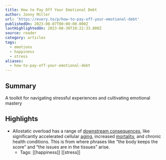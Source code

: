 ```yaml
---
title: How to Pay Off Your Emotional Debt
author: Jonny Miller
url: 'https://every.to/p/how-to-pay-off-your-emotional-debt'
publishedOn: 2023-08-07T00:00:00.000Z
lastHighlightedOn: 2023-08-30T10:22:33.800Z
source: reader
category: articles
tags:
  - emotions
  - happiness
  - stress
aliases:
  - how-to-pay-off-your-emotional-debt
---
```

## Summary

A toolkit for navigating stressful experiences and cultivating emotional mastery

## Highlights
- Allostatic overload has a range of [downstream consequences](https://www.sciencedirect.com/topics/psychology/downstream-consequence), like significantly accelerated cellular [aging](https://ars.els-cdn.com/content/image/1-s2.0-S0306453023003001-gr10_lrg.jpg), increased [mortality](https://www.sciencedirect.com/science/article/pii/S0306453023003001#:~:text=Stress%20triggers%20anticipatory%20physiological%20responses,and%20increases%20mortality%20in%20humans), and chronic health conditions. This is from where phrases like “the body keeps the score” and “the issues are in the tissues” arise.
    - Tags: [[happiness]] [[stress]]
